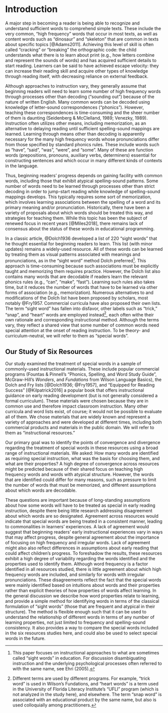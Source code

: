# Introduction

A major step in becoming a reader is being able to recognize and understand sufficient words to comprehend simple texts. These include the very common, “high frequency”  words that occur in most texts, as well as content words such as "dinosaur" and "skeleton" that are common in texts about specific topics [@Adams2011]. Achieving this level of skill is often called “cracking” or “breaking” the orthographic code: the child understands what there is to learn about print (e.g., how letters combine and represent the sounds of words) and has acquired sufficient details to start reading. Learners can be said to have achieved escape velocity: they can increase their reading skill and acquire other types of knowledge through reading itself, with decreasing reliance on external feedback.

Although approaches to instruction vary, they generally assume that beginning readers will need to learn some number of high frequency words through processes other than decoding (“sounding out”) because of the nature of written English. Many common words can be decoded using knowledge of letter-sound correspondences (“phonics”). However, teaching these correspondences is time-consuming and the sheer number of them is daunting (Seidenberg & McClelland, 1989; Venezky, 1989). Instruction often utilizes other means, including memorization, as an alternative to delaying reading until sufficient spelling-sound mappings are learned. Learning through means other than decoding is apparently necessary for the many high frequency words whose pronunciations differ from those specified by standard phonics rules. These include words such as "have", "said", "was", "were", and "some". Many of these are function words (prepositions, pronouns, auxiliary verbs, determiners) essential for constructing sentences and which occur in many different kinds of contexts in the language. 

Thus, beginning readers’ progress depends on gaining facility with common words, including those that exhibit atypical spelling-sound patterns. Some number of words need to be learned through processes other than strict decoding in order to jump-start reading while knowledge of spelling-sound mappings develops. This typically requires some sort of memorization, which involves learning associations between the spelling of a word and its primary meaning and/or pronunciation. Historically, there have been a variety of proposals about which words should be treated this way, and strategies for teaching them. While this topic has been the subject of renewed focus in recent years [@Miles2018], there remains lack of consensus about the status of these words in educational programming.  

In a classic article, @Dolch1936 developed a list of 220 “sight words” that he thought essential for beginning readers to learn. This list (with minor updates) remains a widely-used resource. All of these words can be learned by treating them as visual patterns associated with meanings and pronunciations, as in the “sight word” method Dolch preferred^[This paper focuses on instructional approaches to what are sometimes called "sight words" in education. For discussion disambiguating instruction and the underlying psychological processes often referred to with the same name, see Ehri (2005).]. This approach is time-consuming because such associations must be explicitly taught and memorizing them requires practice. However, the Dolch list also contains many words that are decodable if readers learn the relevant phonics rules (e.g., "can", "make", "fast"). Learning such rules also takes time, but it reduces the number of words that have to be learned via other forms of association (e.g., memorization). Numerous alternatives to and modifications of the Dolch list have been proposed by scholars, most notably @Fry1957. Commercial curricula have also proposed their own lists. The term “sight word” has fallen into disfavor, other labels such as “trick,” “snap”, and “heart” words are employed instead^[Different terms are used by different programs. For example, “trick word” is used in Wilson’s Fundations, and “heart words” is a term used in the University of Florida Literacy Institute’s “UFLI” program (which is not analyzed in the study here), and elsewhere. The term “snap word” is associated with an educational product by the same name, but also is used colloquially among practitioners.], each often withe their own rationale and corresponding instructional method. Although the terms vary, they reflect a shared view that some number of common words need special attention at the onset of reading instruction. To be theory- and curriculum-neutral, we will refer to them as “special words”.

## Our Study of Six Resources
Our study examined the treatment of special words in a sample of commonly-used instructional materials. These include popular commercial programs (Fountas & Pinnell's "Phonics, Spelling, and Word Study Guide", McGraw-Hill's _Wonders_, and _Fundations_ from Wilson Language Basics), the Dolch and Fry lists [@Dolch1936; @Fry1957], and "Equipped for Reading Success" [@Kilpatrick2016] a popular book that offers instructional guidance on early reading development (but is not generally considered a formal curriculum). These materials were chosen because they are in common use and therefore impact classroom instruction. Many other curricula and word lists exist, of course; it would not be possible to evaluate all of them. We chose materials that are widely known and represent a variety of approaches and were developed at different times, including both commercial products and materials in the public domain. We will refer to them as “instructional resources.”

Our primary goal was to identify the points of convergence and divergence regarding the treatment of special words in these resources using a broad range of instructional materials. We asked: How many words are identified as requiring special instruction, what was the basis for choosing them, and what are their properties? A high degree of convergence across resources might be predicted because of their shared focus on teaching high frequency words and words with atypical structure. However, the words that are identified could differ for many reasons, such as pressure to limit the number of words that must be memorized, and different assumptions about which words are decodable. 

These questions are important because of long-standing assumptions about how some words will have to be treated as special in early reading instruction, despite there being little research addressing disagreement about which words are so designated. Agreement across resources would indicate that special words are being treated in a consistent manner, leading to commonalities in learners’ experiences. A lack of agreement would suggest that beginning readers’ early instructional experiences vary in ways that may affect progress, despite general agreement about the importance of focusing on high frequency and irregular words. Lack of agreement might also also reflect differences in assumptions about early reading that could affect children’s progress. To foreshadow the results, these resources exhibit a high degree of variability regarding the words identified and the properties used to identify them. Although word frequency is a factor identified in all resources studied, there is little agreement about which high frequency words are included, and similarly for words with irregular pronunciations. These disagreements reflect the fact that the special words were mainly identified based on intuitions about words and their properties rather than explicit theories of how properties of words affect learning. In the general discussion we describe how word properties relate to learning, and provide a simple method for identifying words in terms of the classical formulation of “sight words” (those that are frequent and atypical in their structure). The method is flexible enough such that it can be used to understand the relationship of different words in terms of any number of learning properties, not just limited to frequency and spelling-sound consistency. It also provides a way to compare the special words included in the six resources studies here, and could also be used to select special words in the future. 